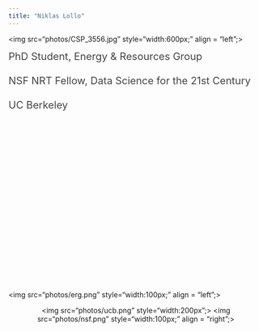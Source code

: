 ```yaml
---
title: "Niklas Lollo"
---
```

<img src="photos/CSP_3556.jpg" style="width:600px;" align = "left";> 

<span style="serif; 
      font-size:20px;
      color: #444444 !important;">
      PhD Student, Energy & Resources Group <br> </br>
      NSF NRT Fellow, Data Science for the 21st Century  <br></br> 
      UC Berkeley
      </span>

<br></br><br></br><br></br>
<br></br><br></br><br></br>
<br></br><br></br><br></br>
<br></br>
<img src="photos/erg.png" style="width:100px;" align = "left";> 
<div id="wrapper" style="width:100%; text-align:center">
<img src="photos/ucb.png" style="width:200px";>
<img src="photos/nsf.png" style="width:100px;" align = "right";> 

